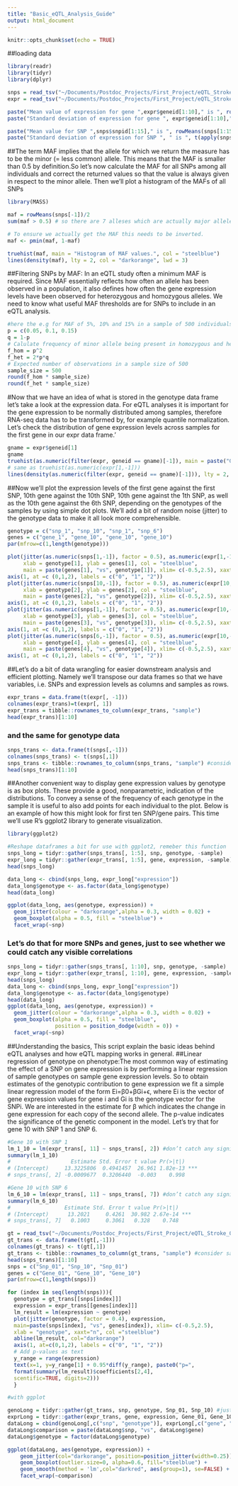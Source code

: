 ```yaml
---
title: "Basic_eQTL_Analysis_Guide"
output: html_document
---
```


```r
knitr::opts_chunk$set(echo = TRUE)
```

##loading data

```r
library(readr)
library(tidyr)
library(dplyr)

snps = read_tsv("~/Documents/Postdoc_Projects/First_Project/eQTL_Stroke_011519_Input_Output/Input/MatrixEQTL/data/SNP.txt")
expr = read_tsv("~/Documents/Postdoc_Projects/First_Project/eQTL_Stroke_011519_Input_Output/Input/MatrixEQTL/data/GE.txt")

```

```r
paste("Mean value of expression for gene ",expr$geneid[1:10]," is ", rowMeans(expr[1:10, -1]))
paste("Standard deviation of expression for gene ", expr$geneid[1:10]," is ", t(apply(expr[1:10, -1], 1, sd)))
```
```r
paste("Mean value for SNP ",snps$snpid[1:15]," is ", rowMeans(snps[1:15, -1]))
paste("Standard deviation of expression for SNP ", " is ", t(apply(snps[1:15, -1], 1, sd)))

```
##The term MAF implies that the allele for which we return the measure has to be the minor (= less common) allele. This means that the MAF is smaller than 0.5 by definition.So let’s now calculate the MAF for all SNPs among all individuals and correct the returned values so that the value is always given in respect to the minor allele. Then we’ll plot a histogram of the MAFs of all SNPs

```r
library(MASS)
```

```r
maf = rowMeans(snps[-1])/2
sum(maf > 0.5) # so there are 7 alleses which are actually major alleles in this population sample
```
```r
# To ensure we actually get the MAF this needs to be inverted.
maf <- pmin(maf, 1-maf)

truehist(maf, main = "Histogram of MAF values.", col = "steelblue")
lines(density(maf), lty = 2, col = "darkorange", lwd = 3)

```
##Filtering SNPs by MAF: In an eQTL study often a minimum MAF is required. Since MAF essentially reflects how often an allele has been observed in a population, it also defines how often the gene expression levels have been observed for heterozygous and homozygous alleles. We need to know what useful MAF thresholds are for SNPs to include in an eQTL analysis.

```r
#here the e.g for MAF of 5%, 10% and 15% in a sample of 500 individuals 
p = c(0.05, 0.1, 0.15)
q = 1-p
# Calulate frequency of minor allele being present in homozygous and heterozygous state
f_hom = p^2
f_het = 2*p*q
# Expected number of observations in a sample size of 500
sample_size = 500
round(f_hom * sample_size)
round(f_het * sample_size)

```
#Now that we have an idea of what is stored in the genotype data frame let’s take a look at the expression data. For eQTL analyses it is important for the gene expression to be normally distributed among samples, therefore RNA-seq data has to be transformed by, for example quantile normalization. Let’s check the distribution of gene expression levels across samples for the first gene in our expr data frame.'

```r
gname = expr$geneid[1]
gname
truehist(as.numeric(filter(expr, geneid == gname)[-1]), main = paste("Gene expression profile for gene:",gname), xlab = "Expression level", col = "darkorange") 
# same as truehist(as.numeric(expr[1,-1]))
lines(density(as.numeric(filter(expr, geneid == gname)[-1])), lty = 2, col = "steelblue", lwd = 3)
```

##Now we’ll plot the expression levels of the first gene against the first SNP, 10th gene against the 10th SNP, 10th gene against the 1th SNP, as well as the 10th gene against the 6th SNP, depending on the genotypes of the samples by using simple dot plots. We’ll add a bit of random noise (jitter) to the genotype data to make it all look more comprehensible.

```r
genotype = c("snp_1", "snp_10", "snp_1", "snp_6")
genes = c("gene_1", "gene_10", "gene_10", "gene_10")
par(mfrow=c(1,length(genotype)))

plot(jitter(as.numeric(snps[1,-1]), factor = 0.5), as.numeric(expr[1,-1]),
     xlab = genotype[1], ylab = genes[1], col = "steelblue",
     main = paste(genes[1], "vs", genotype[1]), xlim= c(-0.5,2.5), xaxt="n")
axis(1, at =c (0,1,2), labels = c("0", "1", "2"))
plot(jitter(as.numeric(snps[10,-1]), factor = 0.5), as.numeric(expr[10,-1]),
     xlab = genotype[2], ylab = genes[2], col = "steelblue",
     main = paste(genes[2], "vs", genotype[2]), xlim= c(-0.5,2.5), xaxt="n")
axis(1, at =c (0,1,2), labels = c("0", "1", "2"))
plot(jitter(as.numeric(snps[1,-1]), factor = 0.5), as.numeric(expr[10,-1]),
     xlab = genotype[3], ylab = genes[3], col = "steelblue",
     main = paste(genes[3], "vs", genotype[3]), xlim= c(-0.5,2.5), xaxt="n")
axis(1, at =c (0,1,2), labels = c("0", "1", "2"))
plot(jitter(as.numeric(snps[6,-1]), factor = 0.5), as.numeric(expr[10,-1]),
     xlab = genotype[4], ylab = genes[4], col = "steelblue",
     main = paste(genes[4], "vs", genotype[4]), xlim= c(-0.5,2.5), xaxt="n")
axis(1, at =c (0,1,2), labels = c("0", "1", "2"))

```
##Let’s do a bit of data wrangling for easier downstream analysis and efficient plotting. Namely we’ll transpose our data frames so that we have variables, i.e. SNPs and expression levels as columns and samples as rows.

```r
expr_trans = data.frame(t(expr[, -1]))
colnames(expr_trans)=t(expr[, 1])
expr_trans = tibble::rownames_to_column(expr_trans, "sample")
head(expr_trans)[1:10]
```
### and the same for genotype data

```r
snps_trans <- data.frame(t(snps[,-1]))
colnames(snps_trans) <- t(snps[,1])
snps_trans <- tibble::rownames_to_column(snps_trans, "sample") #consider samples as a column for rowname lable
head(snps_trans)[1:10]
```
##Another convenient way to display gene expression values by genotype is as box plots. These provide a good, nonparametric, indication of the distributions. To convey a sense of the frequency of each genotype in the sample it is useful to also add points for each individual to the plot. Below is an example of how this might look for first ten SNP/gene pairs. This time we’ll use R’s ggplot2 library to generate visualization.

```r
library(ggplot2)

#Reshape dataframes a bit for use with ggplot2, remeber this function
snps_long = tidyr::gather(snps_trans[, 1:5], snp, genotype, -sample)
expr_long = tidyr::gather(expr_trans[, 1:5], gene, expression, -sample)
head(snps_long)
```

```r
data_long <- cbind(snps_long, expr_long["expression"])
data_long$genotype <- as.factor(data_long$genotype)
head(data_long)
```

```r
ggplot(data_long, aes(genotype, expression)) +
  geom_jitter(colour = "darkorange",alpha = 0.3, width = 0.02) +
  geom_boxplot(alpha = 0.5, fill = "steelblue") +
  facet_wrap(~snp) 
```
### Let's do that for more SNPs and genes, just to see whether we could catch any visible correlations

```r
snps_long = tidyr::gather(snps_trans[, 1:10], snp, genotype, -sample)
expr_long = tidyr::gather(expr_trans[, 1:10], gene, expression, -sample)
head(snps_long)
data_long <- cbind(snps_long, expr_long["expression"])
data_long$genotype <- as.factor(data_long$genotype)
head(data_long)
ggplot(data_long, aes(genotype, expression)) +
  geom_jitter(colour = "darkorange",alpha = 0.3, width = 0.02) +
  geom_boxplot(alpha = 0.5, fill = "steelblue", 
               position = position_dodge(width = 0)) +
  facet_wrap(~snp) 
```
##Understanding the basics, This script explain the basic ideas behind eQTL analyses and how eQTL mapping works in general.
##Linear regression of genotype on phenotype:The most common way of estimating the effect of a SNP on gene expression is by performing a linear regression of sample genotypes on sample gene expression levels. So to obtain estimates of the genotypic contribution to gene expression we fit a simple linear regression model of the form Ei=β0+βGi+ϵ, where Ei is the vector of gene expression values for gene i and Gi is the genotype vector for the SNPi. We are interested in the estimate for β which indicates the change in gene expression for each copy of the second allele. The p-value indicates the significance of the genetic component in the model. Let’s try that for gene 10 with SNP 1 and SNP 6.

```r
#Gene 10 with SNP 1
lm_1_10 = lm(expr_trans[, 11] ~ snps_trans[, 2]) #don’t catch any significant effect of explored SNPs and gene expression levels. NO eQTL
summary(lm_1_10)
#                   Estimate Std. Error t value Pr(>|t|)    
# (Intercept)     13.3225806  0.4941457  26.961 1.82e-13 ***
# snps_trans[, 2] -0.0009677  0.3206440  -0.003    0.998 
```

```r
#Gene 10 with SNP 6
lm_6_10 = lm(expr_trans[, 11] ~ snps_trans[, 7]) #don’t catch any significant effect of explored SNPs and gene expression levels. NO eQTL
summary(lm_6_10)
#                 Estimate Std. Error t value Pr(>|t|)    
# (Intercept)      13.2021     0.4261  30.982 2.67e-14 ***
# snps_trans[, 7]   0.1003     0.3061   0.328    0.748  
```
```r
gt = read_tsv("~/Documents/Postdoc_Projects/First_Project/eQTL_Stroke_011519_Input_Output/Input/MatrixEQTL/data/SNP.txt")
gt_trans <- data.frame(t(gt[,-1]))
colnames(gt_trans) <- t(gt[,1])
gt_trans <- tibble::rownames_to_column(gt_trans, "sample") #consider samples as a column for rowname lable
head(snps_trans)[1:10]
snps = c("Snp_01", "Snp_10", "Snp_01")
genes = c("Gene_01", "Gene_10", "Gene_10")
par(mfrow=c(1,length(snps)))

for (index in seq(length(snps))){
  genotype = gt_trans[[snps[index]]]
  expression = expr_trans[[genes[index]]]
  lm_result = lm(expression ~ genotype)
  plot(jitter(genotype, factor = 0.4), expression,
  main=paste(snps[index], "vs", genes[index]), xlim= c(-0.5,2.5),
  xlab = "genotype", xaxt="n", col ="steelblue")
  abline(lm_result, col="darkorange")
  axis(1, at=c(0,1,2), labels = c("0", "1", "2"))
  # Add p-values as text
  y_range = range(expression)
  text(x=1, y=y_range[1] + 0.95*diff(y_range), paste0("p=",
  format(summary(lm_result)$coefficients[2,4],
  scentific=TRUE, digits=2)))
  }
```
```r
#with ggplot

genoLong = tidyr::gather(gt_trans, snp, genotype, Snp_01, Snp_10) #just for these two snps we want to have column seperately
exprLong = tidyr::gather(expr_trans, gene, expression, Gene_01, Gene_10)
dataLong = cbind(genoLong[,c("snp", "genotype")], exprLong[,c("gene", "expression")])
dataLong$comparison = paste(dataLong$snp, "vs", dataLong$gene)
dataLong$genotype = factor(dataLong$genotype)

ggplot(dataLong, aes(genotype, expression)) +
    geom_jitter(col="darkorange", position=position_jitter(width=0.25)) +
    geom_boxplot(outlier.size=0, alpha=0.6, fill="steelblue") +
    geom_smooth(method = 'lm',col="darkred", aes(group=1), se=FALSE) +
    facet_wrap(~comparison) 

```


